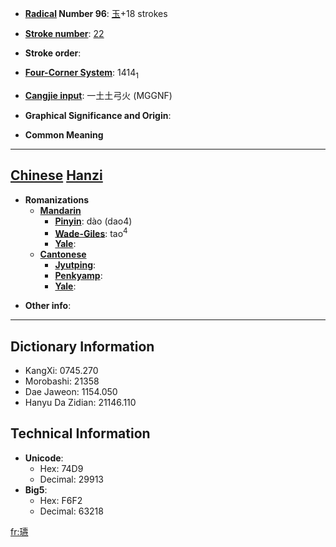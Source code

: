 * '''[[Wiktionary:Chinese radical index| Radical]] Number 96''': [[Wiktionary:Chinese radical index 玉|玉]]+18 strokes

* '''[[Wiktionary:Chinese total strokes index|Stroke number]]''': [[Wiktionary:Chinese total strokes index 22|22]]

* '''Stroke order''': 

* '''[[Wiktionary:Chinese four corner index|Four-Corner System]]''': 1414<sub>1</sub>

* '''[[Wiktionary:Chinese Cangjie index|Cangjie input]]''': 一土土弓火 (MGGNF)

* '''Graphical Significance and Origin''': 

* '''Common Meaning'''

----

== [[Chinese]] [[Hanzi]] ==

* '''Romanizations'''
** '''[[Mandarin]]'''
*** '''[[Pinyin]]''': dào (dao4)
*** '''[[Wade-Giles]]''': tao<sup>4</sup>
*** '''[[Yale]]''': 
** '''[[Cantonese]]'''
*** '''[[Jyutping]]''':
*** '''[[Penkyamp]]''': 
*** '''[[Yale]]''': 

* '''Other info''': 

----

== Dictionary Information ==

* KangXi: 0745.270
* Morobashi: 21358
* Dae Jaweon: 1154.050
* Hanyu Da Zidian: 21146.110

== Technical Information ==

* '''Unicode''':
** Hex: 74D9
** Decimal: 29913
* '''Big5''':
** Hex: F6F2
** Decimal: 63218

[[fr:瓙]]